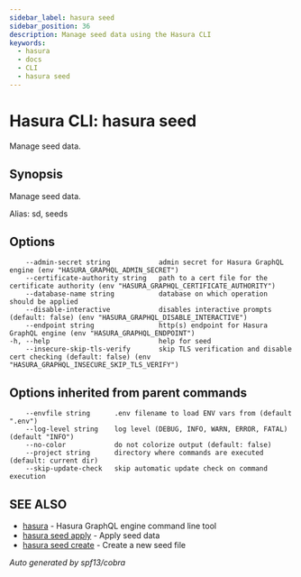 ```yaml
---
sidebar_label: hasura seed
sidebar_position: 36
description: Manage seed data using the Hasura CLI
keywords:
  - hasura
  - docs
  - CLI
  - hasura seed
---
```


# Hasura CLI: hasura seed

Manage seed data.

## Synopsis

Manage seed data.

Alias: sd, seeds

## Options

```
    --admin-secret string            admin secret for Hasura GraphQL engine (env "HASURA_GRAPHQL_ADMIN_SECRET")
    --certificate-authority string   path to a cert file for the certificate authority (env "HASURA_GRAPHQL_CERTIFICATE_AUTHORITY")
    --database-name string           database on which operation should be applied
    --disable-interactive            disables interactive prompts (default: false) (env "HASURA_GRAPHQL_DISABLE_INTERACTIVE")
    --endpoint string                http(s) endpoint for Hasura GraphQL engine (env "HASURA_GRAPHQL_ENDPOINT")
-h, --help                           help for seed
    --insecure-skip-tls-verify       skip TLS verification and disable cert checking (default: false) (env "HASURA_GRAPHQL_INSECURE_SKIP_TLS_VERIFY")
```

## Options inherited from parent commands

```
    --envfile string      .env filename to load ENV vars from (default ".env")
    --log-level string    log level (DEBUG, INFO, WARN, ERROR, FATAL) (default "INFO")
    --no-color            do not colorize output (default: false)
    --project string      directory where commands are executed (default: current dir)
    --skip-update-check   skip automatic update check on command execution
```

## SEE ALSO

- [hasura](/graphql/core/hasura-cli/hasura) - Hasura GraphQL engine command line tool
- [hasura seed apply](/graphql/core/hasura-cli/hasura_seed_apply) - Apply seed data
- [hasura seed create](/graphql/core/hasura-cli/hasura_seed_create) - Create a new seed file

_Auto generated by spf13/cobra_
